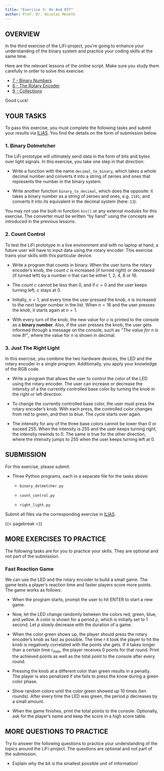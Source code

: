 ```yaml
---
title: "Exercise 3: On And Off"
author: Prof. Dr. Nicolas Meseth
---
```


## OVERVIEW

In the third exercise of the LiFi-project, you're going to enhance your understanding of the binary system and practice your coding skills at the same time. 

Here are the relevant lessons of the online script. Make sure you study them carefully in order to solve this exercise:

-   [7 - Binary Numbers](https://lifi.datalit.de/lifi-project/binary-numbers)
-   [8 - The Rotary Encoder](https://lifi.datalit.de/lifi-project/the-rotary-encoder)
-   [9 - Collections](https://lifi.datalit.de/lifi-project/collections)

Good Luck!

## YOUR TASKS

To pass this exercise, you must complete the following tasks and submit your results via [ILIAS](https://lms.hs-osnabrueck.de). You find the details on the form of submission below.

### 1. Binary Dolmetcher

The LiFi prototype will ultimately send data in the form of bits and bytes over light signals. In this exercise, you take one step in that direction:

- Write a function with the name `decimal_to_binary`, which takes a whole decimal number and converts it into a string of zeroes and ones that represents the number in the binary system. 

- Write another function `binary_to_decimal`, which does the opposite: it takes a binary number as a string of zeroes and ones, e.g. `1101`, and converts it into its equivalent in the decimal system (here: `13`).

You may not use the built-in function `bin()` or any external modules for this exercise. The converter must be written "by hand" using the concepts we introduced in the previous lessons.

### 2. Count Control

To test the LiFi prototype in a live environment and with no laptop at hand, a future user will have to input data using the rotary encoder. This exercise trains your skills with this particular device.

- Write a program that counts in binary. When the user turns the rotary encoder's knob, the count $c$ is increased (if turned right) or decreased (if turned left) by a number $n$ that can be either 1, 2, 4, 8 or 16.

- The count $c$ cannot be less than 0, and if $c = 0$ and the user keeps turning left, $c$ stays at 0.

- Initially, $n = 1$, and every time the user pressed the knob, $n$ is increased to the next larger number in the list. When $n=16$ and the user presses the knob, it starts again at $n=1$.    

- With every turn of the knob, the new value for $c$ is printed to the console as a **binary number**. Also, if the user presses the knob, the user gets informed through a message on the console, such as *"The value for $n$ is now 8!"*, where the value for $n$ is shown in decimal.


### 3. Just The Right Light

In this exercise, you combine the two hardware devices, the LED and the rotary encoder in a single program. Additionally, you apply your knowledge of the RGB code.

- Write a program that allows the user to control the color of the LED using the rotary encoder. The user can increase or decrease the intensity of a the currently controlled base color by turning the knob in the right or left direction.

- To change the currently controlled base color, the user must press the rotary encoder's knob. With each press, the controlled color changes from red to green, and then to blue. The cycle starts over again.

- The intensity for any of the three base colors cannot be lower than 0 or exceed 255. When the intensity is 255 and the user keeps turning right, the intensity rewinds to 0. The same is true for the other direction, where the intensity jumps to 255 when the user keeps turning left at 0.

## SUBMISSION

For this exercise, please submit:

-   Three Python programs, each in a separate file for the tasks above:

    -   `binary_dolmetcher.py`

    -   `count_control.py`

    -   `right_light.py`

Submit all files via the corresponding exercise in [ILIAS](https://lms.hs-osnabrueck.de).

{{< pagebreak >}}


## MORE EXERCISES TO PRACTICE

The following tasks are for you to practice your skills. They are optional and not part of the submission.

### Fast Reaction Game

We can use the LED and the rotary encoder to build a small game. The game tests a player's reaction time and faster players score more points. The game works as follows:

- When the program starts, prompt the user to hit ENTER to start a new game.

- Now, let the LED change randomly between the colors red, green, blue, and yellow. A color is shown for a period $p$, which is initially set to 1 second. Let $p$ slowly decrease with the duration of a game.

- When the color green shows up, the player should press the rotary encoder's knob as fast as possible. The time $r$ it took the player to hit the knob is negatively correlated with the points she gets. If it takes longer than a certain time $r_{max}$, the player receives 0 points for that round. Print the achieved points as well as the total point to the console after every round.

- Pressing the knob at a different color than green results in a penalty. The player is also penalized if she fails to press the know during a green color phase.

- Show random colors until the color green showed up 10 times (ten rounds). After every time the LED was green, the period $p$ decreases by a small amount.

- When the game finishes, print the total points to the console. Optionally, ask for the player's name and keep the score in a high score table.


## MORE QUESTIONS TO PRACTICE

Try to answer the following questions to practice your understanding of the topics around the LiFi-project. The questions are optional and not part of the submission.

-   Explain why the bit is the smallest possible unit of information!
